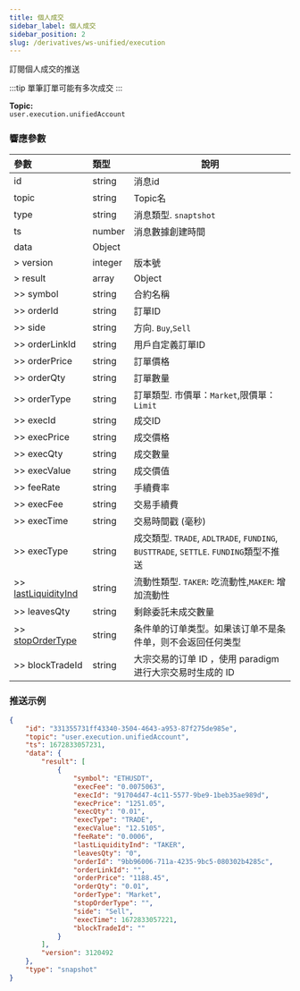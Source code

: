 ```yaml
---
title: 個人成交
sidebar_label: 個人成交
sidebar_position: 2
slug: /derivatives/ws-unified/execution
---
```


訂閱個人成交的推送

:::tip
單筆訂單可能有多次成交
:::

**Topic:**<br/>
`user.execution.unifiedAccount`

### 響應參數
| 參數 | 類型 | 說明|
|:----- |:-----|----- |
|id |string |消息id|
|topic |string |Topic名 |
|type |string |消息類型. `snaptshot`|
|ts |number |消息數據創建時間 |
|data |Object | |
|> version |integer |版本號|
|> result |array |Object|
|>> symbol |string |合約名稱 |
|>> orderId |string |訂單ID |
|>> side |string |方向. `Buy`,`Sell` |
|>> orderLinkId |string |用戶自定義訂單ID |
|>> orderPrice |string |訂單價格 |
|>> orderQty |string |訂單數量 |
|>> orderType |string |訂單類型. 市價單：`Market`,限價單：`Limit` |
|>> execId |string |成交ID |
|>> execPrice |string |成交價格 |
|>> execQty |string |成交數量 |
|>> execValue |string |成交價值 |
|>> feeRate |string |手續費率 |
|>> execFee |string |交易手續費 |
|>> execTime |string |交易時間戳 (毫秒) |
|>> execType |string |成交類型. `TRADE`, `ADLTRADE`, `FUNDING`, `BUSTTRADE`, `SETTLE`. `FUNDING`類型不推送|
|>> [lastLiquidityInd](../enum#lastliquidityind) |string |流動性類型. `TAKER`: 吃流動性,`MAKER`: 增加流動性 |
|>> leavesQty |string |剩餘委託未成交數量 |
|>> [stopOrderType](../enum#stopordertype) |string |条件单的订单类型。如果该订单不是条件单，则不会返回任何类型 |
|>> blockTradeId |string |大宗交易的订单 ID ，使用 paradigm 进行大宗交易时生成的 ID |

### 推送示例

```json
{
    "id": "331355731ff43340-3504-4643-a953-87f275de985e",
    "topic": "user.execution.unifiedAccount",
    "ts": 1672833057231,
    "data": {
        "result": [
            {
                "symbol": "ETHUSDT",
                "execFee": "0.0075063",
                "execId": "91704d47-4c11-5577-9be9-1beb35ae989d",
                "execPrice": "1251.05",
                "execQty": "0.01",
                "execType": "TRADE",
                "execValue": "12.5105",
                "feeRate": "0.0006",
                "lastLiquidityInd": "TAKER",
                "leavesQty": "0",
                "orderId": "9bb96006-711a-4235-9bc5-080302b4285c",
                "orderLinkId": "",
                "orderPrice": "1188.45",
                "orderQty": "0.01",
                "orderType": "Market",
                "stopOrderType": "",
                "side": "Sell",
                "execTime": 1672833057221,
                "blockTradeId": ""
            }
        ],
        "version": 3120492
    },
    "type": "snapshot"
}
```